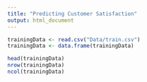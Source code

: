 ```yaml
---
title: "Predicting Customer Satisfaction"
output: html_document
---
```


```r
trainingData <- read.csv("Data/train.csv")
trainingData <- data.frame(trainingData)
```
```r
head(trainingData)
nrow(trainingData)
ncol(trainingData)


```

